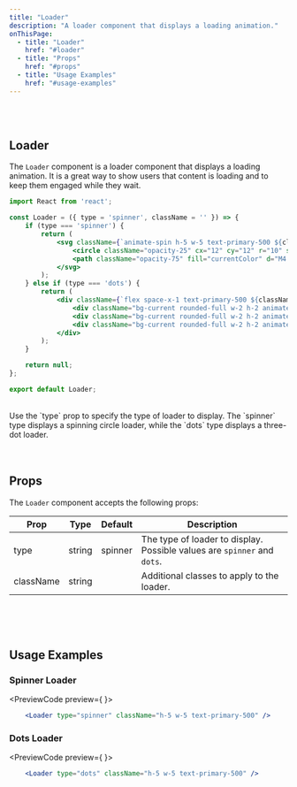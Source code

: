 ```yaml
---
title: "Loader"
description: "A loader component that displays a loading animation."
onThisPage:
  - title: "Loader"
    href: "#loader"
  - title: "Props"
    href: "#props"
  - title: "Usage Examples"
    href: "#usage-examples"
---
```


<Divider />
<br/>
<br/>

<div className="flex flex-col justify-center items-center gap-10">
    <Loader type="spinner" className="h-5 w-5 text-primary-500" />
    <Loader type="dots" className="h-5 w-5 text-primary-500" />
</div>

<div id="loader" />

## Loader

The `Loader` component is a loader component that displays a loading animation. It is a great way to show users that content is loading and to keep them engaged while they wait.

```jsx
import React from 'react';

const Loader = ({ type = 'spinner', className = '' }) => {
    if (type === 'spinner') {
        return (
            <svg className={`animate-spin h-5 w-5 text-primary-500 ${className}`} viewBox="0 0 24 24" fill="none" xmlns="http://www.w3.org/2000/svg">
                <circle className="opacity-25" cx="12" cy="12" r="10" stroke="currentColor" strokeWidth="4"></circle>
                <path className="opacity-75" fill="currentColor" d="M4 12a8 8 0 018-8V0C5.373 0 0 5.373 0 12h4zm2 5.291A7.962 7.962 0 014 12H0c0 3.313 1.353 6.315 3.514 8.485l2.486-2.194z"></path>
            </svg>
        );
    } else if (type === 'dots') {
        return (
            <div className={`flex space-x-1 text-primary-500 ${className}`}>
                <div className="bg-current rounded-full w-2 h-2 animate-bounce1"></div>
                <div className="bg-current rounded-full w-2 h-2 animate-bounce2"></div>
                <div className="bg-current rounded-full w-2 h-2 animate-bounce3"></div>
            </div>
        );
    }

    return null;
};

export default Loader;
```
<br/>
<Tip>
    Use the `type` prop to specify the type of loader to display. The `spinner` type displays a spinning circle loader, while the `dots` type displays a three-dot loader.
</Tip>

<br/>
<br/>
<Divider />
<br/>

<div id="props" />

## Props

The `Loader` component accepts the following props:

| Prop      | Type     | Default | Description                                                                 |
|-----------|----------|---------|-----------------------------------------------------------------------------|
| type      | string   | spinner | The type of loader to display. Possible values are `spinner` and `dots`.   |
| className | string   |         | Additional classes to apply to the loader.                                 |

<br/>
<br/>
<Divider />
<br/>

<div id="usage-examples" />

## Usage Examples

### Spinner Loader
<PreviewCode preview={
    <Loader type="spinner" className="h-5 w-5 text-primary-500" />
}>
```jsx
    <Loader type="spinner" className="h-5 w-5 text-primary-500" />
```
</PreviewCode>

### Dots Loader
<PreviewCode preview={
    <Loader type="dots" className="h-5 w-5 text-primary-500" />
}>
```jsx
    <Loader type="dots" className="h-5 w-5 text-primary-500" />
```
</PreviewCode>
